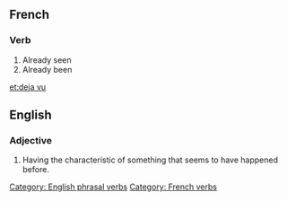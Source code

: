 ==French==
===Verb===
# Already seen
# Already been
[[et:deja vu]]



==English==
===Adjective===
# Having the characteristic of something that seems to have happened before.

[[Category: English phrasal verbs]]
[[Category: French verbs]]